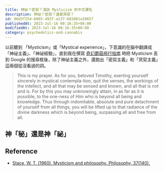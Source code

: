 ```yaml
---
title: 神祕？密契？淺談 Mysticism 的中文譯名
description: 神祕？密契？還是冥契？
id: 06d3f254-6065-4937-a137-683d81a28657
publishedAt: 2023-Jul-16 00:16:35+08:00
modifiedAt: 2023-Jul-16 00:16:35+08:00
category: psychedelics-and-cannabis
---
```



以前聽到 「Mysticism」或「Mystical experience」，下意識的在腦中翻譯成「神祕主義」、「神祕經驗」，直到我在撰寫 [奇幻蘑菇飛行指南](/blog/psilocybin-flight-instruction) 時把 Mysticism 丟到 Google 的搜尋框後，除了神祕主義之外，還跑出「密契主義」和「冥契主義」這兩個從沒看過的詞。

<CustomImage src='/images/mysticism/mysticism-cat.jpg' width={600} height={335} alt='mysticism-cat' caption='？？？'/>

> This is my prayer. As for you, beloved Timothy, exerting yourself sincerely in mystical contempla-tion, quit the senses, the workings of the intellect, and all that may be sensed and known, and all that is not and is. For by this you may unknowingly attain, in as far as it is possible, to the one-ness of Him who is beyond all being and knowledge. Thus through indomitable, absolute and pure detachment of yourself from all things, you will be lifted up to that radiance of the divine darkness which is beyond being, surpassing all and free from all. 

## 神「秘」還是神「祕」

## Reference

- [Stace, W. T. (1960). Mysticism and philosophy. Philosophy, 37(140).](https://archive.org/details/in.ernet.dli.2015.190986)